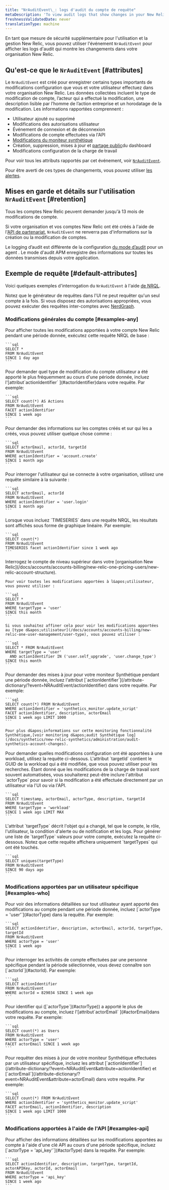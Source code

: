 ```yaml
---
title: "NrAuditEvent\_: logs d'audit du compte de requête"
metaDescription: 'To view audit logs that show changes in your New Relic account for a selected time frame, query the NrAuditLog event.'
freshnessValidatedDate: never
translationType: machine
---
```


En tant que mesure de sécurité supplémentaire pour l&apos;utilisation et la gestion New Relic, vous pouvez utiliser l&apos;événement `NrAuditEvent` pour afficher les logs d&apos;audit qui montre les changements dans votre organisation New Relic.

## Qu&apos;est-ce que le `NrAuditEvent` [#attributes]

Le `NrAuditEvent` est créé pour enregistrer certains types importants de modifications configuration que vous et votre utilisateur effectuez dans votre organisation New Relic. Les données collectées incluent le type de modification de compte, l’acteur qui a effectué la modification, une description lisible par l’homme de l’action entreprise et un horodatage de la modification. Les informations rapportées comprennent :

* Utilisateur ajouté ou supprimé
* Modifications des autorisations utilisateur
* Événement de connexion et de déconnexion
* Modifications de compte effectuées via l&apos;API
* [Modifications du moniteur synthétique](/docs/synthetics/new-relic-synthetics/administration/audit-synthetics-account-changes)
* Création, suppression, mises à jour et [partage public](/docs/query-your-data/explore-query-data/dashboards/share-charts-dashboards-externally/#audit-trail-dashboard)du dashboard
* Modifications configuration de la charge de travail

Pour voir tous les attributs rapportés par cet événement, voir [`NrAuditEvent`](/attribute-dictionary/?event=NrAuditEvent).

Pour être averti de ces types de changements, vous pouvez utiliser [les alertes](/docs/alerts/new-relic-alerts/getting-started/alerting-new-relic).

## Mises en garde et détails sur l&apos;utilisation `NrAuditEvent` [#retention]

Tous les comptes New Relic peuvent demander jusqu&apos;à 13 mois de modifications de compte.

Si votre organisation et vos comptes New Relic ont été créés à l&apos;aide de l&apos;[API de partenariat](/docs/new-relic-partnerships/partner-integration-guide/partner-account-maintenance/partner-api), `NrAuditEvent` ne renverra pas d&apos;informations sur la création ou la modification de comptes.

Le logging d’audit est différente de la configuration [du mode d’audit](/docs/agents/manage-apm-agents/configuration/log-audit-all-data-your-new-relic-agent-transmits) pour un agent <InlinePopover type="apm" />. Le mode d&apos;audit APM enregistre des informations sur toutes les données transmises depuis votre application.

## Exemple de requête [#default-attributes]

Voici quelques exemples d&apos;interrogation du `NrAuditEvent` à l&apos;aide [de NRQL](/docs/insights/nrql-new-relic-query-language/nrql-resources/nrql-syntax-components-functions#sel-since).

Notez que le générateur de requêtes dans l&apos;UI ne peut requêter qu&apos;un seul compte à la fois. Si vous disposez des autorisations appropriées, vous pouvez exécuter des requêtes inter-comptes avec [NerdGraph](/docs/apis/nerdgraph/examples/nerdgraph-nrql-tutorial/#cross-account-query).

### Modifications générales du compte [#examples-any]

<CollapserGroup>
  <Collapser id="all-changes" title="Quels changements ont été apportés au compte New Relic ?">
    Pour afficher toutes les modifications apportées à votre compte New Relic pendant une période donnée, exécutez cette requête NRQL de base :

    ```sql
    SELECT * 
    FROM NrAuditEvent 
    SINCE 1 day ago
    ```
  </Collapser>

  <Collapser id="what-changed" title="Quel type de changement de compte a été le plus effectué ?">
    Pour demander quel type de modification du compte utilisateur a été apporté le plus fréquemment au cours d&apos;une période donnée, incluez l&apos;[attribut`actionIdentifier` ](#actorIdentifier)dans votre requête. Par exemple:

    ```sql
    SELECT count(*) AS Actions 
    FROM NrAuditEvent 
    FACET actionIdentifier 
    SINCE 1 week ago
    ```
  </Collapser>

  <Collapser id="accounts-created" title="Quels comptes ont été ajoutés à notre organisation ?">
    Pour demander des informations sur les comptes créés et sur qui les a créés, vous pouvez utiliser quelque chose comme :

    ```sql
    SELECT actorEmail, actorId, targetId 
    FROM NrAuditEvent 
    WHERE actionIdentifier = 'account.create' 
    SINCE 1 month ago
    ```
  </Collapser>

  <Collapser id="user-login" title="Quel utilisateur s'est connecté à notre organisation ?">
    Pour interroger l&apos;utilisateur qui se connecte à votre organisation, utilisez une requête similaire à la suivante :

    ```sql
    SELECT actorEmail, actorId 
    FROM NrAuditEvent 
    WHERE actionIdentifier = 'user.login' 
    SINCE 1 month ago
    ```
  </Collapser>

  <Collapser id="graph-changes" title="Quelles tendances apparaissent dans les changements de compte ?">
    Lorsque vous incluez `TIMESERIES` dans une requête NRQL, les résultats sont affichés sous forme de graphique linéaire. Par exemple:

    ```sql
    SELECT count(*) 
    FROM NrAuditEvent 
    TIMESERIES facet actionIdentifier since 1 week ago
    ```
  </Collapser>

  <Collapser id="user-mgmt" title="Quels changements ont été apportés à la gestion des utilisateurs ?">
    Interrogez le compte de niveau supérieur dans votre [organisation New Relic](/docs/accounts/accounts-billing/new-relic-one-pricing-users/new-relic-account-structure).

    Pour voir toutes les modifications apportées à l&apos;utilisateur, vous pouvez utiliser :

    ```sql
    SELECT * 
    FROM NrAuditEvent 
    WHERE targetType = 'user' 
    SINCE this month
    ```

    Si vous souhaitez affiner cela pour voir les modifications apportées au [type d&apos;utilisateur](/docs/accounts/accounts-billing/new-relic-one-user-management/user-type), vous pouvez utiliser :

    ```sql
    SELECT * FROM NrAuditEvent 
    WHERE targetType = 'user' 
      AND actionIdentifier IN ('user.self_upgrade', 'user.change_type') 
    SINCE this month
    ```
  </Collapser>

  <Collapser id="synth-changes" title="Monitoring synthétique : Quelles modifications ont été apportées à un moniteur?">
    Pour demander des mises à jour pour votre moniteur Synthétique pendant une période donnée, incluez l&apos;attribut [`actionIdentifier`](/attribute-dictionary/?event=NRAuditEvent/actionIdentifier) dans votre requête. Par exemple:

    ```sql
    SELECT count(*) FROM NrAuditEvent 
    WHERE actionIdentifier = 'synthetics_monitor.update_script' 
    FACET actionIdentifier, description, actorEmail 
    SINCE 1 week ago LIMIT 1000
    ```

    Pour plus d&apos;informations sur cette monitoring fonctionnalité Synthétique,[voir monitoring d&apos;audit Synthétique log](/docs/synthetics/new-relic-synthetics/administration/audit-synthetics-account-changes).
  </Collapser>

  <Collapser id="workload-changes" title="Charge de travail : Quels changements ont été apportés à workload configuration?">
    Pour demander quelles modifications configuration ont été apportées à une workload, utilisez la requête ci-dessous. L&apos;attribut `targetId` contient le GUID de la workload qui a été modifiée, que vous pouvez utiliser pour les recherches. Étant donné que les modifications de la charge de travail sont souvent automatisées, vous souhaiterez peut-être inclure l&apos;attribut `actorType` pour savoir si la modification a été effectuée directement par un utilisateur via l&apos;UI ou via l&apos;API.

    ```sql
    SELECT timestamp, actorEmail, actorType, description, targetId 
    FROM NrAuditEvent 
    WHERE targetType = 'workload' 
    SINCE 1 week ago LIMIT MAX
    ```
  </Collapser>

  <Collapser id="target-type" title="Quels types de cibles sont présents dans mon compte ?">
    L&apos;attribut `targetType` décrit l&apos;objet qui a changé, tel que le compte, le rôle, l&apos;utilisateur, la condition d&apos;alerte ou de notification et les logs. Pour générer une liste de `targetType` valeurs pour votre compte, exécutez la requête ci-dessous. Notez que cette requête affichera uniquement `targetTypes` qui ont été touchés.

    ```sql
    SELECT uniques(targetType)
    FROM NrAuditEvent
    SINCE 90 days ago
    ```
  </Collapser>
</CollapserGroup>

### Modifications apportées par un utilisateur spécifique [#examples-who]

<CollapserGroup>
  <Collapser id="events-users" title="Quelles modifications de compte ont été apportées par un utilisateur ?">
    Pour voir des informations détaillées sur tout utilisateur ayant apporté des modifications au compte pendant une période donnée, incluez [`actorType = 'user'`](#actorType) dans la requête. Par exemple:

    ```sql
    SELECT actionIdentifier, description, actorEmail, actorId, targetType, targetId 
    FROM NrAuditEvent 
    WHERE actorType = 'user' 
    SINCE 1 week ago
    ```
  </Collapser>

  <Collapser id="who-changed" title="Quelles modifications de compte ont été apportées par un utilisateur spécifique ?">
    Pour interroger les activités de compte effectuées par une personne spécifique pendant la période sélectionnée, vous devez connaître son [`actorId`](#actorId). Par exemple:

    ```sql
    SELECT actionIdentifier 
    FROM NrAuditEvent 
    WHERE actorId = 829034 SINCE 1 week ago
    ```
  </Collapser>

  <Collapser id="most-changes" title="Qui a apporté le plus de modifications au compte ?">
    Pour identifier qui ([`actorType`](#actorType)) a apporté le plus de modifications au compte, incluez l&apos;[attribut`actorEmail` ](#actorEmail)dans votre requête. Par exemple:

    ```sql
    SELECT count(*) as Users 
    FROM NrAuditEvent 
    WHERE actorType = 'user' 
    FACET actorEmail SINCE 1 week ago
    ```
  </Collapser>

  <Collapser id="synth-user" title="Monitoring synthétique : Quels moniteurs ont été créés par un utilisateur spécifique ?">
    Pour requêter des mises à jour de votre moniteur Synthétique effectuées par un utilisateur spécifique, incluez les attribut [`actionIdentifier`](/attribute-dictionary/?event=NRAuditEvent&attribute=actionIdentifier) et [`actorEmail`](/attribute-dictionary/?event=NRAuditEvent&attribute=actorEmail) dans votre requête. Par exemple:

    ```sql
    SELECT count(*) FROM NrAuditEvent 
    WHERE actionIdentifier = 'synthetics_monitor.update_script' 
    FACET actorEmail, actionIdentifier, description 
    SINCE 1 week ago LIMIT 1000
    ```
  </Collapser>
</CollapserGroup>

### Modifications apportées à l&apos;aide de l&apos;API [#examples-api]

<CollapserGroup>
  <Collapser id="events-api-key" title="Quelles modifications de compte ont été apportées à l’aide d’une clé API ?">
    Pour afficher des informations détaillées sur les modifications apportées au compte à l&apos;aide d&apos;une clé API au cours d&apos;une période spécifique, incluez [`actorType = 'api_key'`](#actorType) dans la requête. Par exemple:

    ```sql
    SELECT actionIdentifier, description, targetType, targetId, actorAPIKey, actorId, actorEmail 
    FROM NrAuditEvent 
    WHERE actorType = 'api_key' 
    SINCE 1 week ago
    ```
  </Collapser>
</CollapserGroup>